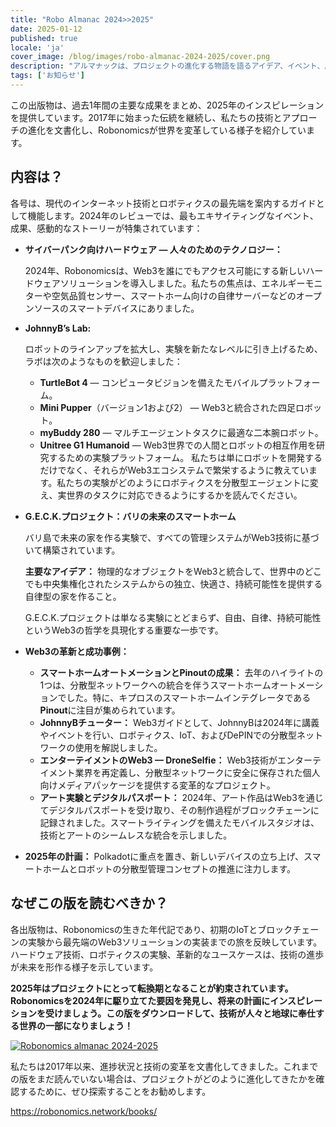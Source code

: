 ```yaml
---
title: "Robo Almanac 2024>>2025"
date: 2025-01-12
published: true
locale: 'ja'
cover_image: /blog/images/robo-almanac-2024-2025/cover.png
description: "アルマナックは、プロジェクトの進化する物語を語るアイデア、イベント、成果の年次コレクションです。これは単なるレポート以上のものであり、課題の克服、革新の推進、技術の未来の形成を伝える魅力的な記録です。私たちは、Robonomics 2024-2025の最新版を誇りに思っています。"
tags: ['お知らせ']
---
```


この出版物は、過去1年間の主要な成果をまとめ、2025年のインスピレーションを提供しています。2017年に始まった伝統を継続し、私たちの技術とアプローチの進化を文書化し、Robonomicsが世界を変革している様子を紹介しています。

## 内容は？

各号は、現代のインターネット技術とロボティクスの最先端を案内するガイドとして機能します。2024年のレビューでは、最もエキサイティングなイベント、成果、感動的なストーリーが特集されています：

- **サイバーパンク向けハードウェア — 人々のためのテクノロジー：**
    
    2024年、Robonomicsは、Web3を誰にでもアクセス可能にする新しいハードウェアソリューションを導入しました。私たちの焦点は、エネルギーモニターや空気品質センサー、スマートホーム向けの自律サーバーなどのオープンソースのスマートデバイスにありました。
    
- **JohnnyB’s Lab:**
    
    ロボットのラインアップを拡大し、実験を新たなレベルに引き上げるため、ラボは次のようなものを歓迎しました：
    
    - **TurtleBot 4** — コンピュータビジョンを備えたモバイルプラットフォーム。
    - **Mini Pupper**（バージョン1および2） — Web3と統合された四足ロボット。
    - **myBuddy 280** — マルチエージェントタスクに最適な二本腕ロボット。
    - **Unitree G1 Humanoid** — Web3世界での人間とロボットの相互作用を研究するための実験プラットフォーム。
    私たちは単にロボットを開発するだけでなく、それらがWeb3エコシステムで繁栄するように教えています。私たちの実験がどのようにロボティクスを分散型エージェントに変え、実世界のタスクに対応できるようにするかを読んでください。
- **G.E.C.K.プロジェクト：バリの未来のスマートホーム**
    
    バリ島で未来の家を作る実験で、すべての管理システムがWeb3技術に基づいて構築されています。
    
    **主要なアイデア：** 物理的なオブジェクトをWeb3と統合して、世界中のどこでも中央集権化されたシステムからの独立、快適さ、持続可能性を提供する自律型の家を作ること。
    
    G.E.C.K.プロジェクトは単なる実験にとどまらず、自由、自律、持続可能性というWeb3の哲学を具現化する重要な一歩です。

- **Web3の革新と成功事例：**
    - **スマートホームオートメーションとPinoutの成果：** 去年のハイライトの1つは、分散型ネットワークへの統合を伴うスマートホームオートメーションでした。特に、キプロスのスマートホームインテグレータである**Pinout**に注目が集められています。
    - **JohnnyBチューター：** Web3ガイドとして、JohnnyBは2024年に講義やイベントを行い、ロボティクス、IoT、およびDePINでの分散型ネットワークの使用を解説しました。
    - **エンターテイメントのWeb3 — DroneSelfie：** Web3技術がエンターテイメント業界を再定義し、分散型ネットワークに安全に保存された個人向けメディアパッケージを提供する変革的なプロジェクト。
    - **アート実験とデジタルパスポート：** 2024年、アート作品はWeb3を通じてデジタルパスポートを受け取り、その制作過程がブロックチェーンに記録されました。スマートライティングを備えたモバイルスタジオは、技術とアートのシームレスな統合を示しました。

- **2025年の計画：**
    Polkadotに重点を置き、新しいデバイスの立ち上げ、スマートホームとロボットの分散型管理コンセプトの推進に注力します。

## なぜこの版を読むべきか？

各出版物は、Robonomicsの生きた年代記であり、初期のIoTとブロックチェーンの実験から最先端のWeb3ソリューションの実装までの旅を反映しています。ハードウェア技術、ロボティクスの実験、革新的なユースケースは、技術の進歩が未来を形作る様子を示しています。

**2025年はプロジェクトにとって転換期となることが約束されています。Robonomicsを2024年に駆り立てた要因を発見し、将来の計画にインスピレーションを受けましょう。この版をダウンロードして、技術が人々と地球に奉仕する世界の一部になりましょう！**

[![Robonomics almanac 2024-2025](/blog/images/robo-almanac-2024-2025/book-link.png)](https://static.robonomics.network/docs/book-2024-2025/Robonomics.network-Almanac-2024-en.pdf)

私たちは2017年以来、進捗状況と技術の変革を文書化してきました。これまでの版をまだ読んでいない場合は、プロジェクトがどのように進化してきたかを確認するために、ぜひ探索することをお勧めします。

https://robonomics.network/books/